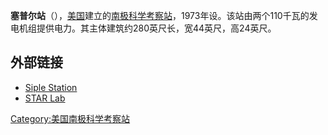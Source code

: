 {{Unreferenced|time=2018-05-19T00:09:14+00:00}}
{{coord|75|55|S|83|55|W|display=title}}
{{Infobox building
| name                 = 塞普尔站
| native_name          =Siple Station
| native_name_lang     =
| former_names         =
| alternate_names      =
| image                = 
| image_alt            =
| caption              = 
| altitude             = 
| building_type        =
| architectural_style  =
| structural_system    =
| cost                 =
| ren_cost             =
| client               =
| owner                =
| current_tenants      = 
| landlord             =
| location             =  
| address              =
| location_town        =
| location_country     =
| iso_region           =
| coordinates_display  = 
| latitude             =
| longitude            =
| coordinates          = 
| start_date           = 
| completion_date      = 
| inauguration_date    = 1973年
| renovation_date      =
| demolition_date      =
| destruction_date     =
| height               = 24英尺
| diameter             =
| antenna_spire        =
| roof                 =
| top_floor            =
| other_dimensions     = 
| floor_count          = 
| floor_area           = 
| seating_type         =
| seating_capacity     = 
| elevator_count       =
| main_contractor      =
| architect            =
| architecture_firm    =
| structural_engineer  =
| services_engineer    =
| civil_engineer       =
| other_designers      =
| quantity_surveyor    =
| awards               =
| ren_architect        =
| ren_firm             =
| ren_str_engineer     =
| ren_serv_engineer    =
| ren_civ_engineer     =
| ren_oth_designers    =
| ren_qty_surveyor     =
| ren_awards           =
| url                  =
| references           = 
}}

'''塞普尔站'''（{{lang-en|Siple Station}}），[[美国|美国]]建立的[[南极科学考察站|南极科学考察站]]，1973年设。该站由两个110千瓦的发电机组提供电力。其主体建筑约280英尺长，宽44英尺，高24英尺。

== 外部链接 ==
*[https://web.archive.org/web/20111221080352/http://www-star.stanford.edu/~vlf/Antarctica/Siple/index.htm Siple Station]
*[https://web.archive.org/web/20111210100800/http://www-star.stanford.edu/ STAR Lab]

{{南極科學考察站}}
{{The Continent of Antarctica}}

[[Category:美国南极科学考察站|Category:美国南极科学考察站]]
